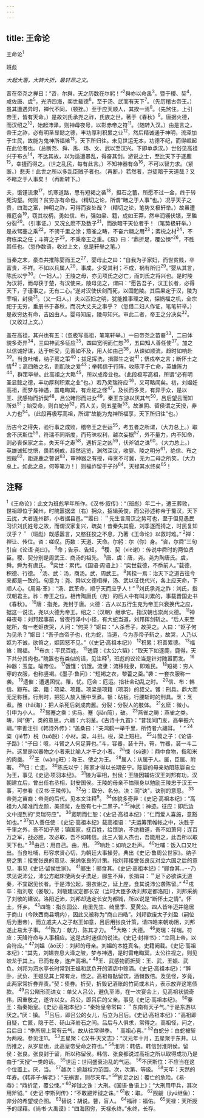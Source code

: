 ```yaml
---
---
---
```

title: 王命论
---



王命论<sup>1</sup>


班彪

*大起大落，大转大折，最轩昂之文。*

昔在帝尧之禅曰：“咨，尔舜，天之历数在尔躬！”<sup>2</sup>舜亦以命禹<sup>3</sup>。暨于稷、契<sup>4</sup>，咸佐唐、虞<sup>5</sup>，光济四海，奕世载德<sup>6</sup>，至于汤、武而有天下<sup>7</sup>。（先历稽古帝王。）虽其遭遇异时，禅代不同，（顿挫。）至于应天顺人，其揆一焉<sup>8</sup>。（先煞住。上引帝王，皆有天命。）是故刘氏承尧之祚，氏族之世，著于《春秋》<sup>9</sup>。唐据火德，而汉绍之<sup>10</sup>，始起沛泽，则神母夜号，以彰赤帝之符<sup>11</sup>。（随转入汉。）由是言之，帝王之祚，必有明圣显懿之德，丰功厚利积累之业<sup>12</sup>，然后精诚通于神明，流泽加于生民，故能为鬼神所福飨<sup>13</sup>，天下所归往。未见世运无本，功德不纪，而得崛起在此位者也。（总断尧、舜、禹、场、文、武以至汉兴。下即单承汉。）世俗见高祖兴于布衣<sup>14</sup>，不达其故，以为适遭暴乱，得奋其剑。游说之士，至比天下于逐鹿<sup>15</sup>，幸捷而得之。（世之乱民，每有此言。）不知神器有命<sup>16</sup>，不可以智力求。（紧断。）悲夫！此世之所以多乱臣贼子者也。（再断。）若然者，岂徒暗于天道哉？又不睹之于人事矣！（再断转下。）

夫，饿馑流隶<sup>17</sup>，饥寒道路，思有短褐之袭<sup>18</sup>，担石之蓄，所愿不过一金，终于转死沟壑。何则？贫穷亦有命也。（精切之论，所谓“睹之于人事”也。）况乎天子之贵，四海之富，神明之祚，可得而妄处哉？（精切之论，笔势又极轩举。）故虽遭罹厄会<sup>19</sup>，窃其权柄，勇如信、布，强如梁、籍，成如王莽，然卒润镬伏锧，烹醢分裂<sup>20</sup>。（引事证。）又况幺麽不及数子<sup>21</sup>，而欲暗干天位者乎！（笔势极轩举。）是故驽蹇之乘<sup>22</sup>，不骋千里之涂；燕雀之畴，不奋六翮之用<sup>23</sup>；紊棁之材<sup>24</sup>，不荷栋梁之任；斗筲之子<sup>25</sup>，不秉帝王之重。《易》曰：“鼎折足，覆公悚”<sup>26</sup>，不胜其任也。（忽作数语，收过上文，总是轩举之笔。）

当秦之末，豪杰共推陈婴而王之<sup>27</sup>，婴母止之曰：“自我为子家妇，而世贫贱，卒富贵，不祥。不如以兵属人<sup>28</sup>，事成，少受其利；不成，祸有所归<sup>29</sup>。”婴从其言，陈氏以宁<sup>30</sup>。（一妇人。）王陵之母，亦见项氏之必亡，而刘氏之将兴也。是时陵为汉将，而母获于楚，有汉使来，陵母见之，谓曰：“愿告吾子，汉王长者，必得天下，子谨事之，无有二心。”遂对汉使伏剑而死，以固勉陵。其后果定于汉，陵为宰相，封侯<sup>31</sup>。（又一妇人。）夫以匹妇之明，犹能推事理之致，探祸福之机，全宗祀于无穷，垂册书于春秋，而况大丈夫之事乎？（忽借二妇人作证，笔笔轩举。）是故穷达有命，吉凶由人。婴母知废，陵母知兴。审此二者，帝王之分决矣<sup>32</sup>。（又收过上文。）

盖在高祖，其兴也有五：（忽极写高祖，笔笔轩举。）一曰帝尧之苗裔<sup>33</sup>，二曰体貌多奇异<sup>34</sup>，三曰神武多征应<sup>35</sup>，四曰宽明而仁恕<sup>36</sup>，五曰知人善任使<sup>37</sup>。加之以信诚好谋，达于听受，见善如不及，用人如由己<sup>38</sup>，从谏如顺流，趋时如响赴<sup>39</sup>。当食吐哺，纳子房之策<sup>40</sup>；拔足挥洗，揖酃生之说<sup>41</sup>；悟戍卒之言；断怀土之情<sup>42</sup>；高四皓之名，割肌肤之爱<sup>43</sup>；举韩信于行阵，收陈平于亡命，英雄陈力<sup>44</sup>，群策毕举。此高祖之大略<sup>45</sup>，所以成帝业也。（此段极写高祖，所谓“必有明圣显懿之德，丰功厚利积累之业”也。）若乃灵瑞符应<sup>46</sup>，又可略闻矣。初，刘媪妊高祖，而梦与神遇，震电晦冥，有龙蛇之怪<sup>47</sup>。及长而多灵，有异于众，是以王、武感物而折契<sup>48</sup>，吕公睹形而进女<sup>49</sup>，秦王东游以厌其气<sup>50</sup>，吕后望云而知所处<sup>51</sup>；始受命，则白蛇分<sup>52</sup>，西人关，则五星聚<sup>53</sup>。故淮阴、留侯谓之天授，非人力也<sup>54</sup>。（此段再极写高祖，所谓“故能为鬼神所福享，天下所归往”也。）

历古今之得失，验行事之成败，稽帝王之世运<sup>55</sup>，考五者之所谓，（大力总上。）取舍不厌斯位<sup>56</sup>，符瑞不同斯度，而苟昧权利，越次妄据<sup>57</sup>，外不量力，内不知命，则必丧保家之主，失天年之寿<sup>58</sup>，遇折足之凶<sup>59</sup>，伏斧钺之诛<sup>60</sup>。（大力总上。）英雄诚知觉悟，畏若祸戒，超然远览，渊然深议，收婴、陵之明分<sup>61</sup>，绝信、布之觊觎<sup>62</sup>，距逐鹿之瞽说<sup>63</sup>，审神器之有授，毋贪不可冀，无为二母之所笑，（大力总上。如此之总，何等笔力！）则福祚留于子孙<sup>64</sup>，天禄其水终矣<sup>65</sup>！

## 注释

<sup>1</sup>《王命论》：此文为班彪早年所作。《汉书·叙传》：“（班彪）年二十，遭王葬败，世祖即位于冀州，时隗嚣据垄（右）拥众，招辑英俊，而公孙述称帝于蜀汉，天下云扰，大者连州郡，小者据县邑。”“嚣曰：＂先生言周汉之势可也，至于但见愚民习识刘氏姓号之故，而谓汉家复兴，疏矣！昔秦失其鹿，刘季逐而掎之，时民复知汉乎？＇（班彪）既感嚣言，又愍狂狡之不息，乃著《王命论》以救时难。”
<sup>2</sup>禅：禅让、传位。咨：嗟叹。历数：天道、天命。尔躬：尔（你）身。“咨，尔舜”三句引自《论语·尧曰》。
<sup>3</sup>命；告示、告知。
<sup>4</sup>稷、契（xiè谢）：传说中舜时的两位贤臣。稷、契分别是周武王、商汤的祖先。
<sup>5</sup>唐、虞：唐，尧。尧为陶唐氏。虞，舜。舜为有虞氏。
<sup>6</sup>奕世：累代。《国语·周语上》：“奕世载德，不忝前人。”载德，积德、行德。
<sup>7</sup>汤、武：汤，商汤。武，周武王。
<sup>8</sup>其揆一焉：治天下之道古往今来都是一致的。句意为：尧、舜以文德相禅，汤、武以征伐代兴，各上应天命，下顺人心。《周易·革》：“汤、武革命，顺乎天而应乎人！”
<sup>9</sup>刘氏承尧之祚：刘氏，指汉朝君主。祚：帝王之位。相传陶唐氏（尧）的后人中有叫刘累的，事载晋国史书《春秋》。
<sup>10</sup>唐：指尧，尧封于唐。火德：古人以五行生克为帝王兴衰换代之应，据这一说法，尧以火德为帝王。绍之：（汉朝）继承它。指汉朝也崇尚火德。
<sup>11</sup>神母夜号：刘邦起事前，曾夜行泽中小径，有大蛇当道，刘邦挥剑斩之。“后人来至蛇所，有一老妪夜哭，人问：“何哭？”妪曰：“人杀吾子，故哭之。人曰：“妪子何为见杀？”妪曰：“吾子白帝子也，化为蛇，当道，今为赤帝子斩之，故哭，人乃以妪为不诚，欲笞之，妪因怒不见。”（《史记·高祖本纪》）
<sup>12</sup>积累：积善累德。
<sup>13</sup>福飨：赐福。
<sup>14</sup>布衣：平民百姓。
<sup>15</sup>透鹿：《太公六韬》：“取天下如逐鹿，鹿得，天下共分其肉也。”隗嚣也有类似的话，见注释<sup>1</sup>，班彪的议论当是针对隗嚣而发。
<sup>16</sup>神器：玉玺。喻帝位。
<sup>17</sup>饿馑：饥饿。流隶：流移贱隶，即难民。
<sup>18</sup>短褐：穷人穿的衣服，也称竖褐。《墨子·鲁问》：“短褐之衣，黎藿之羹。”袭：一套衣服称一袭。
<sup>19</sup>遗催：遭遇困忧。罹，忧。厄会：厄运。指社会动乱之时。
<sup>20</sup>信、布：韩信、黥布。梁、籍：项梁、项籍。项梁是项籍（项羽）的叔父。镬：刑具。鼎大而无足称镬。行刑时，把犯人放入镬中烹煮。锧：砧板。行腰斩时的刑具。烹：烹煮。醢（hǎi海）：把人杀死后剁成肉酱。分裂：分裂人的肢体。
<sup>21</sup>幺麽：微小。引申为小人。
<sup>22</sup>驽蹇之乘：劣马。蹇（jiǎn简），破。
<sup>23</sup>燕雀之畴：燕雀之类。畴，同“俦”，类的意思。六翮：六羽茎。《古诗十九首》：“昔我同门友，高举振六翮。”李善注引《韩诗外传》：“盖桑曰：“夫鸿鹤一举千里，所恃者六翮耳。＇”
<sup>24</sup>粢（jié节）棁（tuō脱）：小材。粢，斗拱。棁，梁上短柱。
<sup>25</sup>斗筒之子：《论语·子路》：“子曰：噫，斗臂之人何足算也。”斗，容器，装十升。筲，竹器，装一斗二升。这里是以器物之小者来比喻人才干之小者。
<sup>26</sup>悚（sù速）：鼎中食物，指和米的肉羹。
<sup>27</sup>王（wàng旺）：称王、使之为王。
<sup>28</sup>属人：从属于人。属，臣属、附著。
<sup>29</sup>归：亡走。
<sup>30</sup>陈氏以宁：陈家才得以长期安宁。陈婴的母亲劝阻陈婴自立为王，事见《史记·项羽本纪》。
<sup>31</sup>陵为宰相，封侯：王陵因辅佐汉王刘邦有功，汉朝建立后，曾出任右丞相，封安国侯。王陵的母亲不恤殒身以勉励王陵忠于汉王一事，可参看《汉书·王陵传》。
<sup>32</sup>分：取分、名分。决：同“诀”，诀别的意思。
<sup>33</sup>帝尧之苗裔：帝尧的后代。见本文注释<sup>9</sup>。
<sup>34</sup>体貌多奇异：《史记·高祖本纪》：“高祖为人隆准而龙颜，美须髯，左股有七十二黑子。”
<sup>35</sup>神武：神迹。征应：即后边文中提到的“灵瑞符应”。
<sup>36</sup>宽明而仁恕：《史记·高祖本纪》：“仁而爱人喜施，意豁如也。”
<sup>37</sup>知人善任使：《史记·高祖本纪》载高祖语：“夫运筹策帷帐之中，决胜于千里之外，吾不如子房；镇国家，抚百姓，给馈饷，不绝粮道，吾不如萧何；连百万之军，战必胜，攻必取，吾不如韩信。此三人皆人杰也，吾能用之，此吾所以取天下也。”
<sup>38</sup>由己：用自己。由，用。
<sup>39</sup>响赴：如响之赴声。
<sup>40</sup>吐哺：饭入口又吐出。当食吐哺，形容求贤心切，为朝廷大事操劳。典出《史记·鲁周公世家》。纳子房之策：接受张良的意见、采纳张良的计策。指刘邦接受张良反对立六国之后的意见，事见《史记·留侯世家》。
<sup>41</sup>郦生：郦食其。《史记·高祖本纪》：“郦食其...····乃求见说沛公，沛公方踞床使两女子洗足，郦生不拜，长揖曰：＂足下必欲诛无道秦，不宜踞见长者。于是沛公起，摄衣谢之，延上座，食其说沛公袭陈留。”
<sup>42</sup>戍卒：指刘敬（娄敬）。刘敬建议定都长安（当时大臣多劝刘邦定都洛阳），刘邦采纳了刘敬的建议。洛阳近沛，刘邦却选定长安为都城，所以说是“断怀土之情”。怀土，怀乡。
<sup>43</sup>四皓：指东园公、甪里先生、绮里季、夏黄公。四人皆年迈并隐居于商山（今陕西商县境内），因此又被称为“商山四皓”。刘邦欲废太子刘盈（嗣位后为惠帝），而立戚夫人之子赵王如意，吕后用张良计策，请四皓来朝劝阻，刘邦遂止易太子事。
<sup>44</sup>陈力：献力、陈其才力。
<sup>45</sup>大略：大德。
<sup>46</sup>灵瑞：祥瑞。符应：天降符命与人事相应。这是古时迷信的说法。《史记·封禅书》：“立祠上帝，以合符应。”
<sup>47</sup>刘媪（ǎo沃）：刘邦的母亲。刘媪的本姓真名，史籍阙载。《史记·高祖本纪》：“其先，刘媪尝息大泽之陂，梦与神遇，是时雷电晦冥，太公往视之，则见蛟龙于其上。已而有身，遂产高祖。”
<sup>48</sup>王、武感物而折契：王、武，王娠、武负。刘邦为泗水亭长时常到王媪和武负开的酒店中赊酒。《史记·高祖本纪》：“醉卧，武负、王媪见其上常有龙，怪之。高祖每酤留饮，酒雠数倍。及见怪，岁竟，此两家常折券弃责。”契：债券。折契，折毁记酒账的竹简或木片，表示放弃这笔债款。
<sup>49</sup>吕公睹形而进女：单父人吕公，避仇至沛，在一次宴会上，见高祖状貌奇伟，因重敬之，遂许以女。吕公，即吕后的父亲。事见《史记·高祖本纪》。
<sup>50</sup>秦王：指秦始皇。《史记·高祖本纪》：“秦始皇帝常曰：＂东南有天子气。”于是东游以厌之。”厌：镇。
<sup>51</sup>吕后，即吕公的女儿，后立为吕后。《史记·高祖本纪》：“高祖即自疑，亡匿，隐于芒、砀山泽岩石之间。吕后与人俱求，常得之。高祖怪，问之，吕后曰：“季所居上常有云气，故从往常得季。＇高祖心喜。”
<sup>52</sup>白蛇分：白蛇被斩为两段。参见注11。
<sup>53</sup>五星聚：《汉书·天文志》：“汉元年十月，五星聚于东井。以历推之，从岁星也，此高皇帝受命之符也。”
<sup>54</sup>淮阴：韩佶。韩信封淮阴侯。留侯：张良。张良封于留，所以称留侯。韩信、张良都说过高祖之所以取得成功乃是由于“天授”一类的话。
<sup>55</sup>世运：世间盛衰治乱的气运。
<sup>56</sup>不厌斯位：不应当在这个位置上。厌，当。
<sup>57</sup>越次：逾越权力范围。次，次第、等级。
<sup>58</sup>天年：天然的年寿。《韩非子·解老》：“无祸害，则尽天年。”
<sup>59</sup>折足之凶：覆亡的危险。《易·鼎》：“鼎折足，覆公悚。”
<sup>60</sup>斧钺之诛：大刑。《国语·鲁语上》：“大刑用甲兵，其次用斧钺。”《史记·李斯列传》：“不敢避斧钺之诛。”
<sup>61</sup>收：取。
<sup>62</sup>觊觎（jìyú继鱼）：非分的希望或企图。
<sup>63</sup>替说：胡说。瞽，盲人。
<sup>64</sup>福祚：福佑。
<sup>65</sup>天禄：天所授予的绿藉。《尚书·大禹谟》：“四海困穷，天禄永终。”永终，长存。